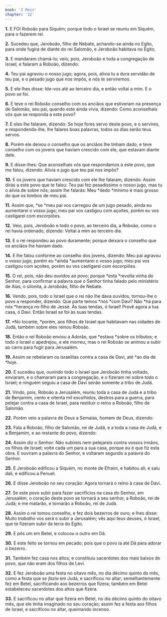 ```yaml
---
book: 'I Reis'
chapter: '12'
---
```


**1.** E FOI Roboão para Siquém; porque todo o Israel se reuniu em Siquém, para o fazerem rei.

**2.** Sucedeu que, Jeroboão, filho de Nebate, achando-se ainda no Egito, para onde fugira de diante do rei Salomão, e Jeroboão habitava no Egito,

**3.** E mandaram chamá-lo; veio, pois, Jeroboão e toda a congregação de Israel, e falaram a Roboão, dizendo:

**4.** Teu pai agravou o nosso jugo; agora, pois, alivia tu a dura servidão de teu pai, e o pesado jugo que nos impôs, e nós te serviremos.

**5.** E ele lhes disse: Ide-vos até ao terceiro dia, e então voltai a mim. E o povo se foi.

**6.** E teve o rei Roboão conselho com os anciãos que estiveram na presença de Salomão, seu pai, quando este ainda vivia, dizendo: Como aconselhais vós que se responda a este povo?

**7.** E eles lhe falaram, dizendo: Se hoje fores servo deste povo, e o servires, e respondendo-lhe, lhe falares boas palavras, todos os dias serão teus servos.

**8.** Porém ele deixou o conselho que os anciãos lhe tinham dado, e teve conselho com os jovens que haviam crescido com ele, que estavam diante dele.

**9.** E disse-lhes: Que aconselhais vós que respondamos a este povo, que me falou, dizendo: Alivia o jugo que teu pai nos impôs?

**10.** E os jovens que haviam crescido com ele lhe falaram, dizendo: Assim dirás a este povo que te falou: Teu pai fez pesadíssimo o nosso jugo, mas tu o alivia de sobre nós; assim lhe falarás: Meu *dedo *mínimo é mais grosso do que os lombos de meu pai.

**11.** Assim que, *se *meu pai vos carregou de um jugo pesado, ainda eu aumentarei o vosso jugo; meu pai vos castigou com açoites, porém eu vos castigarei com escorpiões.

**12.** Veio, pois, Jeroboão e todo o povo, ao terceiro dia, a Roboão, como o rei havia ordenado, dizendo: Voltai a mim ao terceiro dia.

**13.** E o rei respondeu ao povo duramente; porque deixara o conselho que os anciãos lhe haviam dado.

**14.** E lhe falou conforme ao conselho dos jovens, dizendo: Meu pai agravou o vosso jugo, porém eu *ainda *aumentarei o vosso jugo; meu pai vos castigou com açoites, porém eu vos castigarei com escorpiões.

**15.** O rei, pois, não deu ouvidos ao povo; porque *esta *revolta vinha do Senhor, para confirmar a palavra que o Senhor tinha falado pelo ministério de Aías, o silonita, a Jeroboão, filho de Nebate.

**16.** Vendo, pois, todo o Israel que o rei não lhe dava ouvidos, tornou-lhe o povo a responder, dizendo: Que parte temos *nós *com Davi? Não *há para nós *herança no filho de Jessé. Às tuas tendas, ó Israel! Provê agora a tua casa, ó Davi. Então Israel se foi às suas tendas.

**17.** *No tocante, *porém, aos filhos de Israel que habitavam nas cidades de Judá, também sobre eles reinou Roboão.

**18.** Então o rei Roboão enviou a Adorão, que *estava *sobre os tributos; e todo o Israel o apedrejou, e ele morreu; mas o rei Roboão se animou a subir ao carro para fugir para Jerusalém.

**19.** Assim se rebelaram os israelitas contra a casa de Davi, até *ao dia de *hoje.

**20.** E sucedeu que, ouvindo todo o Israel que Jeroboão tinha voltado, enviaram, e o chamaram para a congregação, e o fizeram rei sobre todo o Israel; e ninguém seguiu a casa de Davi senão somente a tribo de Judá.

**21.** Vindo, pois, Roboão a Jerusalém, reuniu toda a casa de Judá e a tribo de Benjamim, cento e oitenta mil escolhidos, destros para a guerra, para pelejar contra a casa de Israel, para restituir o reino a Roboão, filho de Salomão.

**22.** Porém veio a palavra de Deus a Semaías, homem de Deus, dizendo:

**23.** Fala a Roboão, filho de Salomão, rei de Judá, e a toda a casa de Judá, e a Benjamim, e ao restante do povo, dizendo:

**24.** Assim diz o Senhor: Não subireis nem pelejareis contra vossos irmãos, os filhos de Israel; volte cada um para a sua casa, porque eu é que fiz esta obra. E ouviram a palavra do Senhor, e voltaram segundo a palavra do Senhor.

**25.** E Jeroboão edificou a Siquém, no monte de Efraim, e habitou ali; e saiu dali, e edificou a Penuel.

**26.** E disse Jeroboão no seu coração: Agora tornará o reino à casa de Davi.

**27.** Se este povo subir para fazer sacrifícios na casa do Senhor, em Jerusalém, o coração deste povo se tornará a seu senhor, a Roboão, rei de Judá; e me matarão, e tornarão a Roboão, rei de Judá.

**28.** Assim o rei tomou conselho, e fez dois bezerros de ouro; e lhes disse: Muito *trabalho* vos será o subir a Jerusalém; vês aqui teus deuses, ó Israel, que te fizeram subir da terra do Egito.

**29.** E pôs um em Betel, e colocou o outro em Dã.

**30.** E este feito se tornou em pecado; pois que o povo ia até Dã para adorar o bezerro.

**31.** Também fez casa nos altos; e constituiu sacerdotes dos mais baixos do povo, que não eram dos filhos de Levi.

**32.** E fez Jeroboão uma festa no oitavo mês, no dia décimo quinto do mês, como a festa que *se fazia* em Judá, e sacrificou no altar; semelhantemente fez em Betel, sacrificando aos bezerros que fizera; também em Betel estabeleceu sacerdotes dos altos que fizera.

**33.** E sacrificou no altar que fizera em Betel, no dia décimo quinto do oitavo mês, que ele tinha imaginado no seu coração; assim fez a festa aos filhos de Israel, e sacrificou no altar, queimando incenso.